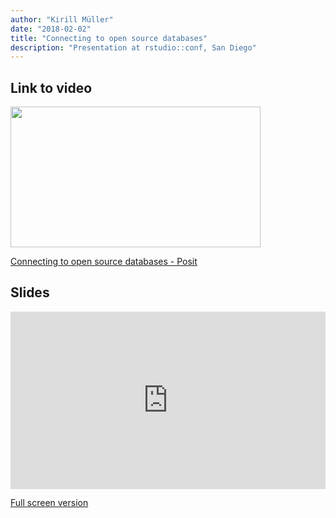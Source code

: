 ```yaml
---
author: "Kirill Müller"
date: "2018-02-02"
title: "Connecting to open source databases"
description: "Presentation at rstudio::conf, San Diego"
---
```


## Link to video

<p><a href="https://posit.co/resources/videos/connecting-to-open-source-databases/?wvideo=yf1vdwugk5"><img src="https://embed-ssl.wistia.com/deliveries/6cc6be1f7e21a6ecd6640c0068ecd86a94c235d0.jpg?image_play_button_size=2x&amp;image_crop_resized=960x540&amp;image_play_button=1&amp;image_play_button_color=4287c7e0" style="width: 400px; height: 225px;" width="400" height="225"></a></p><p><a href="https://posit.co/resources/videos/connecting-to-open-source-databases/?wvideo=yf1vdwugk5">Connecting to open source databases - Posit</a></p>


## Slides

<div style="position:relative;padding-top:56.25%;">
  <iframe src="https://krlmlr.github.io/dbi-slides/2018-02-san-diego-rstudio-conf" frameborder="0" allowfullscreen
    style="position:absolute;top:0;left:0;width:100%;height:100%;"></iframe>
</div>

<a href="https://krlmlr.github.io/dbi-slides/2018-02-san-diego-rstudio-conf" target="_blank">Full screen version</a>
